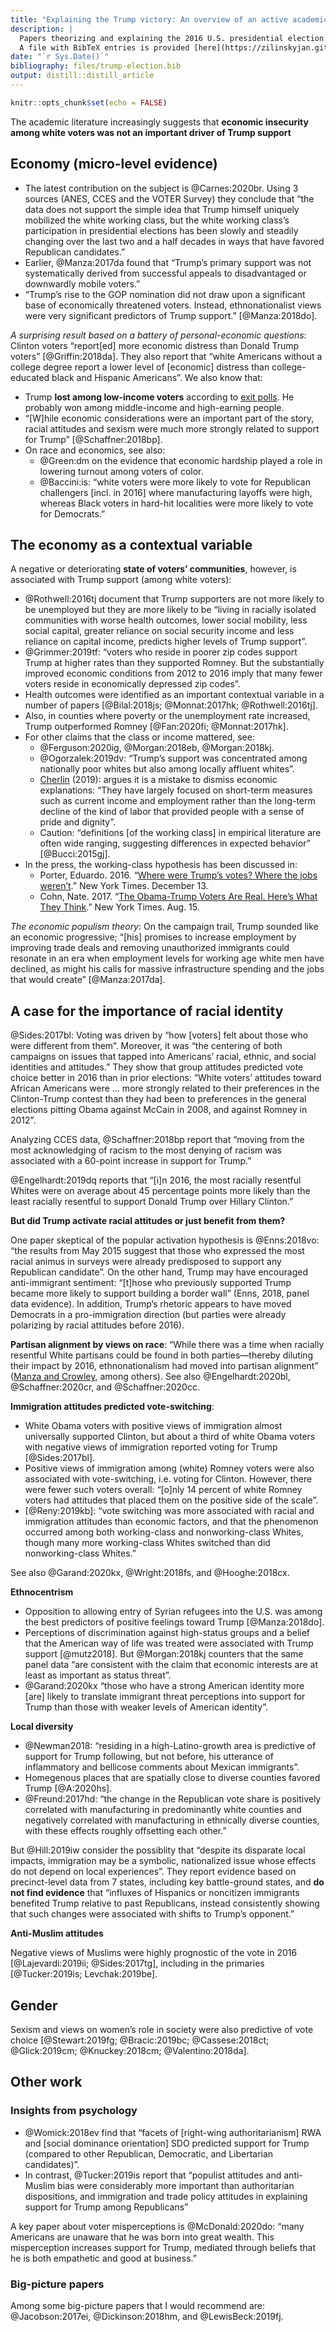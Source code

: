 ```yaml
---
title: "Explaining the Trump victory: An overview of an active academic literature"
description: |
  Papers theorizing and explaining the 2016 U.S. presidential election outcome. <br>
  A file with BibTeX entries is provided [here](https://zilinskyjan.github.io/files/trump-election.bib).
date: "`r Sys.Date()`"
bibliography: files/trump-election.bib
output: distill::distill_article
---
```


```r
knitr::opts_chunk$set(echo = FALSE)
```

The academic literature increasingly suggests that **economic insecurity among white voters was not an important driver of Trump support**

## Economy (micro-level evidence)

* The latest contribution on the subject is @Carnes:2020br. Using 3 sources (ANES, CCES and the VOTER Survey) they conclude that "the data does not support the simple idea that Trump himself uniquely mobilized the white working class, but the white working class’s participation in presidential elections has been slowly and steadily changing over the last two and a half decades in ways that have favored Republican candidates."
* Earlier, @Manza:2017da found that "Trump’s primary support was not systematically derived from successful appeals to disadvantaged or downwardly mobile voters."
* "Trump’s rise to the GOP nomination did not draw upon a significant base of economically threatened voters. Instead, ethnonationalist views were very significant predictors of Trump support." [@Manza:2018do].

*A surprising result based on a battery of personal-economic questions*: Clinton voters “report[ed] more economic distress than Donald Trump voters” [@Griffin:2018da]. They also report that "white Americans without a college degree report a lower level of [economic] distress than college-educated black and Hispanic Americans". We also know that:

* Trump **lost among low-income voters** according to [exit polls](https://www.cnn.com/election/2016/results/exit-polls/national/house). He probably won among middle-income and high-earning people.
* "[W]hile economic considerations were an important part of the story, racial attitudes and sexism were much more strongly related to support for Trump" [@Schaffner:2018bp].
* On race and economics, see also:
  * @Green:dm on the evidence that economic hardship played a role in lowering turnout among voters of color.
  * @Baccini:is: "white voters were more likely to vote for Republican challengers [incl. in 2016] where manufacturing layoffs were high, whereas Black voters in hard-hit localities were more likely to vote for Democrats."

## The economy as a contextual variable

A negative or deteriorating **state of voters’ communities**, however, is associated with Trump support (among white voters):

* @Rothwell:2016tj document that Trump supporters are not more likely to be unemployed but they are more likely to be "living in racially isolated communities with worse health outcomes, lower social mobility, less social capital, greater reliance on social security income and less reliance on capital income, predicts higher levels of Trump support".
* @Grimmer:2019tf: "voters who reside in poorer zip codes support Trump at higher rates than they supported Romney. But the substantially improved economic conditions from 2012 to 2016 imply that many fewer voters reside in economically depressed zip codes".
* Health outcomes were identified as an important contextual variable in a number of papers [@Bilal:2018js; @Monnat:2017hk; @Rothwell:2016tj].
* Also, in counties where poverty or the unemployment rate increased, Trump outperformed Romney [@Fan:2020fi; @Monnat:2017hk].
* For other claims that the class or income mattered, see: 
	* @Ferguson:2020ig, @Morgan:2018eb, @Morgan:2018kj.
	* @Ogorzalek:2019dv: "Trump’s support was concentrated among nationally poor whites but also among locally affluent whites".
	* [Cherlin](https://www.russellsage.org/sites/default/files/In%20the%20Shadow%20of%20Sparrows%20Point_0.pdf) (2019): argues it is a mistake to dismiss economic explanations: "They have largely focused on short-term measures such as current income and employment rather than the long-term decline of the kind of labor that provided people with a sense of pride and dignity".
	* Caution: "definitions [of the working class] in empirical literature are often wide ranging, suggesting differences in expected behavior" [@Bucci:2015gj].
* In the press, the working-class hypothesis has been discussed in:
	* Porter, Eduardo. 2016. “[Where were Trump’s votes? Where the jobs weren’t](https://www.nytimes.com/2016/12/13/business/economy/jobs-economy-voters.html).” New York Times. December 13.
	* Cohn, Nate. 2017. “[The Obama-Trump Voters Are Real. Here’s What They Think](https://www.nytimes.com/2017/08/15/upshot/the-obama-trump-voters-are-real-heres-what-they-think.html).” New York Times. Aug. 15.

*The economic populism theory*: On the campaign trail, Trump sounded like an economic progressive; “[his] promises to increase employment by improving trade deals and removing unauthorized immigrants could resonate in an era when employment levels for working age white men have declined, as might his calls for massive infrastructure spending and the jobs that would create” [@Manza:2017da].

## A case for the importance of racial identity

@Sides:2017bl: Voting was driven by "how [voters] felt about those who were different from them". Moreover, it was "the centering of both campaigns on issues that tapped into Americans’ racial, ethnic, and social identities and attitudes." They show that group attitudes predicted vote choice better in 2016 than in prior elections: “White voters’ attitudes toward African Americans were … more strongly related to their preferences in the Clinton-Trump contest than they had been to preferences in the general elections pitting Obama against McCain in 2008, and against Romney in 2012”.

Analyzing CCES data, @Schaffner:2018bp report that “moving from the most acknowledging of racism to the most denying of racism was associated with a 60-point increase in support for Trump.”

@Engelhardt:2019dq reports that "[i]n 2016, the most racially resentful Whites were on average about 45 percentage points more likely than the least racially resentful to support Donald Trump over Hillary Clinton." 

**But did Trump activate racial attitudes or just benefit from them?** 

One paper skeptical of the popular activation hypothesis is @Enns:2018vo: "the results from May 2015 suggest that those who expressed the most racial animus in surveys were already predisposed to support any Republican candidate". On the other hand, Trump may have encouraged anti-immigrant sentiment: "[t]hose who previously supported Trump became more likely to support building a border wall" (Enns, 2018, panel data evidence). In addition, Trump's rhetoric appears to have moved Democrats in a pro-immigration direction (but parties were already polarizing by racial attitudes before 2016).

**Partisan alignment by views on race**: "While there was a time when racially resentful White partisans could be found in both parties—thereby diluting their impact by 2016, ethnonationalism had moved into partisan alignment" ([Manza and Crowley](https://journals.sagepub.com/doi/full/10.1177/1536504218766548), among others). See also @Engelhardt:2020bl, @Schaffner:2020cr, and @Schaffner:2020cc.

**Immigration attitudes predicted vote-switching**: 

* White Obama voters with positive views of immigration almost universally supported Clinton, but about a third of white Obama voters with negative views of immigration reported voting for Trump [@Sides:2017bl]. 
* Positive views of immigration among (white) Romney voters were also associated with vote-switching, i.e. voting for Clinton. However, there were fewer such voters overall: "[o]nly 14 percent of white Romney voters had attitudes that placed them on the positive side of the scale". 
* [@Reny:2019kb]: "vote switching was more associated with racial and immigration attitudes than economic factors, and that the phenomenon occurred among both working-class and nonworking-class Whites, though many more working-class Whites switched than did nonworking-class Whites."

See also @Garand:2020kx, @Wright:2018fs, and @Hooghe:2018cx.

**Ethnocentrism** 

* Opposition to allowing entry of Syrian refugees into the U.S. was  among the best predictors of positive feelings toward Trump [@Manza:2018do].
* Perceptions of discrimination against high-status groups and a belief that the American way of life was treated were associated with Trump support [@mutz2018]. But @Morgan:2018kj counters that the same panel data “are consistent with the claim that economic interests are at least as important as status threat".
* @Garand:2020kx "those who have a strong American identity more [are] likely to translate immigrant threat perceptions into support for Trump than those with weaker levels of American identity".

**Local diversity**

* @Newman2018: "residing in a high-Latino-growth area is predictive of support for Trump following, but not before, his utterance of inflammatory and bellicose comments about Mexican immigrants".
* Homegenous places that are spatially close to diverse counties favored Trump [@A:2020hs].
* @Freund:2017hd: "the change in the Republican vote share is positively correlated with manufacturing in predominantly white counties and negatively correlated with manufacturing in ethnically diverse counties, with these effects roughly offsetting each other."

But @Hill:2019iw consider the possiblity that "despite its disparate local impacts, immigration may be a symbolic, nationalized issue whose effects do not depend on local experiences". They report evidence based on precinct-level data from 7 states, including key battle-ground states, and **do not find evidence** that "influxes of Hispanics or noncitizen immigrants benefited Trump relative to past Republicans, instead consistently showing that such changes were associated with shifts to Trump’s opponent."

**Anti-Muslim attitudes** 

Negative views of Muslims were highly prognostic of the vote in 2016 [@Lajevardi:2019ii; @Sides:2017tg], including in the primaries [@Tucker:2019is; Levchak:2019be].

## Gender

Sexism and views on women's role in society were also predictive of vote choice [@Stewart:2019fg; @Bracic:2019bc; @Cassese:2018ct; @Glick:2019cm; @Knuckey:2018cm; @Valentino:2018da].

## Other work

### Insights from psychology

* @Womick:2018ev find that "facets of [right-wing authoritarianism] RWA and [social dominance orientation] SDO predicted support for Trump (compared to other Republican, Democratic, and Libertarian candidates)". 
* In contrast, @Tucker:2019is report that "populist attitudes and anti-Muslim bias were considerably more important than authoritarian dispositions, and immigration and trade policy attitudes in explaining support for Trump among Republicans"

A key paper about voter misperceptions is @McDonald:2020do: "many Americans are unaware that he was born into great wealth. This misperception increases support for Trump, mediated through beliefs that he is both empathetic and good at business."

### Big-picture papers

Among some big-picture papers that I would recommend are: @Jacobson:2017ei, @Dickinson:2018hm, and @LewisBeck:2019fj. 


